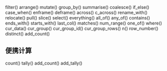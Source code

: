 filter()
arrange()
mutate()
group_by()
summarise()
coalesce()
if_else()
case_when()
enframe()
deframe()
across()
c_across()
rename_with()
relocate()
pull()
slice()
select()
everything()
all_of()
any_of()
contains()
ends_with()
starts_with()
last_col()
matches()
num_range()
one_of()
where()
cur_data()
cur_group()
cur_group_id()
cur_group_rows()
n()
row_number()
distinct()
add_count()

## 便携计算
count()
tally()
add_count()
add_tally()
